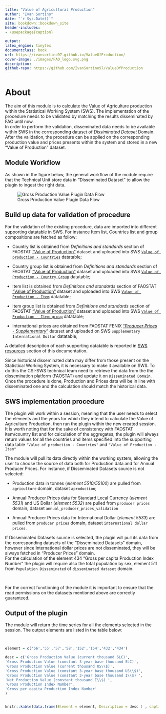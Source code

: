```yaml
--- 
title: "Value of Agricultural Production"
author: "Ivan Sortino"
date: "`r Sys.Date()`"
site: bookdown::bookdown_site
header-includes:
- \usepackage{caption}

output:
latex_engine: tinytex
documentclass: book
url: https://ivansortino97.github.io/ValueOfProduction/
cover-image: ./images/FAO_logo.svg.png
description:
github-repo: https://github.com/IvanSortino97/ValueOfProduction
---
```


# About

The aim of this module is to calculate the Value of Agriculture production within the Statistical Working System (SWS). The implementation of the procedure needs to be validated by matching the results disseminated by FAO until now. \
In order to perform the validation, disseminated data needs to be available within SWS in the corresponding dataset of _Dissiminated Dataset_ Domain.
After the validation, the procedure can be applied on the corresponding production value and prices presents within the system and stored in a new "Value of Production" dataset.

## Module Workflow 

As shown in the figure below, the general workflow of the module require that the Technical Unit store data in "Disseminated Dataset" to allow the plugin to ingest the right data.

![Gross Production Value Plugin Data Flow ](./images/general_workflow.jpg){ }

## Build up data for validation of procedure

For the validation of the existing procedure, data are imported into different supporting datatable in SWS. For instance Item list, Countries list and group compositions are fetched as follow:

  - Country list is obtained from _Definitions and standards_ section of FAOSTAT ["Value of Production"](https://www.fao.org/faostat/en/#data/QV) dataset and uploaded into SWS [`Value of production - Countries`](#countrytab) datatable;

  -  Country group list is obtained from _Definitions and standards_ section of FAOSTAT ["Value of Production"](https://www.fao.org/faostat/en/#data/QV) dataset and uploaded into SWS [`Value of Production - Country Group`](#countrygrouptab) datatable;

  - Item list is obtained from _Definitions and standards_ section of FAOSTAT ["Value of Production"](https://www.fao.org/faostat/en/#data/QV) dataset and uploaded into SWS [`Value of Production - Item`](#itemtab) datatable;
  
  - Item group list is obtained from _Definitions and standards_ section of FAOSTAT ["Value of Production"](https://www.fao.org/faostat/en/#data/QV) dataset and uploaded into SWS [`Value of Production - Item group`](#itemgrouptab) datatable;

  - International prices are obtained from FAOSTAT FENIX ["_Producer Prices - Supplementary_"](http://fenix.fao.org/faostat/internal/en/#data/PX) dataset and uploaded on SWS `Supplementary International Dollar` datatable;
  
A detailed description of each supporting datatable is reported in [SWS resources](#datatables) section of this documentation. 

Since historical disseminated data may differ from those present on the Statistical Working System, it is necessary to make it available on SWS. To do this the CSI-SWS technical team need to retrieve the data from the the dissemination platform (FAOSTAT) and update it on `Disseminated Domain`. Once the procedure is done, Production and Prices data will be in line with disseminated one and the calculation should match the historical data.


## SWS implementation procedure

The plugin will work within a session, meaning that the user needs to select the elements and the years for which they intend to calculate the Value of Agriculture Production, then run the plugin within the new created session. 
It is worth noting that for the sake of consistency with FAOSTAT item/country list and for calculation of the aggregates, the plugin will always return values for all the countries and items specified into the supporting data table `"Value of production - Countries"` and `"Value of Production - Item"`

The module will pull its data directly within the working system, allowing the user to choose the source of data both for Production data and for Annual Producer Prices. For instance, if Disseminated Datasets source is not selected:

  - Production data in tonnes (_element 5510/55100_) are pulled from  `agriculture` domain, dataset `aproduction`;
  
  - Annual Producer Prices data for Standard Local Currency (_element 5531_) and US Dollar (_element 5532_) are pulled from `producer prices` domain, dataset `annual_producer_prices_validation` 
  
  - Annual Producer Prices data for International Dollar (_element 5533_) are pulled from `producer prices` domain,  dataset `international dollar prices`.
  
If Disseminated Datasets source is selected, the plugin will pull its data from the corresponding datasets of the "Disseminated Datasets" domain, however since International dollar prices are not disseminated, they will be always fetched in "Producer Prices" domain.\
For the calculation of the element 434 "Gross per capita Production Index Number" the plugin will require also the total population by sex, element 511 from `Population Disseminated` of `disseminated dataset` domain. \

<br>

For the correct functioning of the module it is important to ensure that the read permissions on the datasets mentioned above are correctly guaranteed. 

## Output of the plugin

The module will return the time series for all the elements selected in the session. The output elements are listed in the table below: 

<br>

```r
element = c('56','55','57','58','152','154','432','434')

desc = c('Gross Production Value (current thousand SLC)',
'Gross Production Value (constant 3-year base thousand SLC)',
'Gross Production Value (current thousand US\\$)',
'Gross Production Value (constant 3-year base thousand US\\$)',
'Gross Production Value (constant 3-year base thousand I\\$) ',
'Net Production Value (constant thousand I\\$) ',
'Gross Production Index Number',
'Gross per capita Production Index Number'
)


knitr::kable(data.frame(Element = element, Description = desc ) , caption = "Value of Agricultural Production Plugin calculated elements.", col.names = c("Element Code", "Element descriptor") )

```

